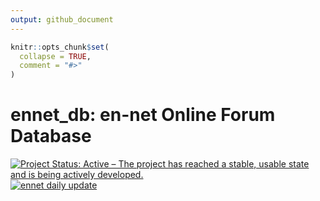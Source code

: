 ```yaml
---
output: github_document
---
```


<!-- README.md is generated from README.Rmd. Please edit that file -->

```r
knitr::opts_chunk$set(
  collapse = TRUE,
  comment = "#>"
)
```

# ennet_db: en-net Online Forum Database

<!-- badges: start -->
[![Project Status: Active – The project has reached a stable, usable state and is being actively developed.](https://www.repostatus.org/badges/latest/active.svg)](https://www.repostatus.org/#active)
[![ennet daily update](https://github.com/katilingban/ennet_db/workflows/ennet%20daily%20update/badge.svg)](https://github.com/katilingban/ennet_db/actions)
<!-- badges: end -->


